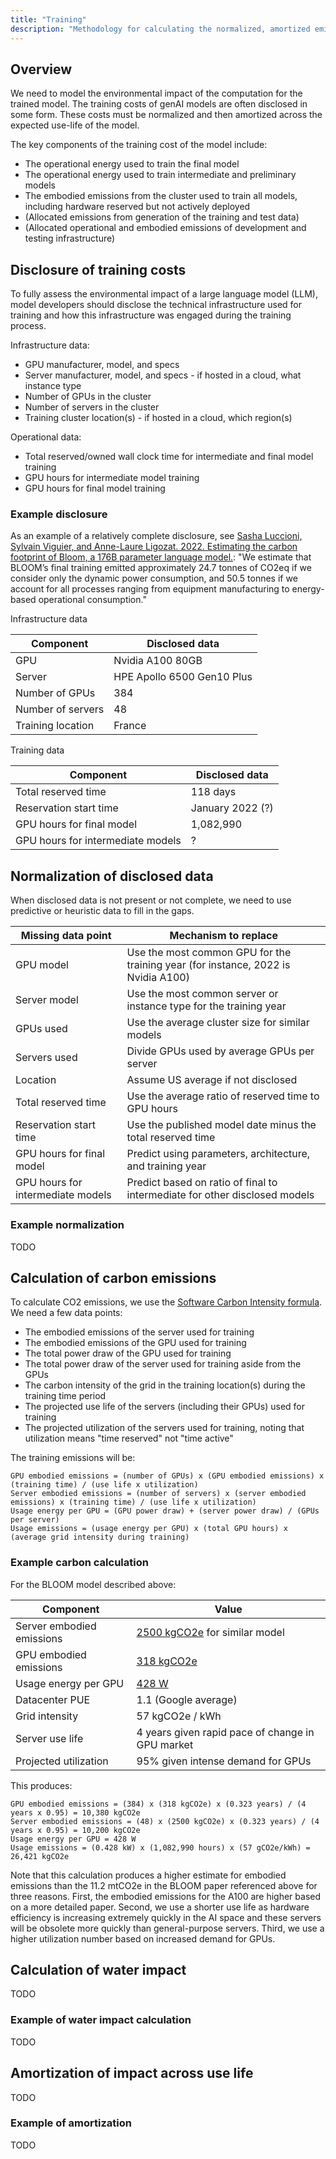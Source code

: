 ```yaml
---
title: "Training"
description: "Methodology for calculating the normalized, amortized emissions from training AI models"
---
```


## Overview

We need to model the environmental impact of the computation for the trained model. The training costs of genAI models are often disclosed in some form. These costs must be normalized and then amortized across the expected use-life of the model.

The key components of the training cost of the model include:
- The operational energy used to train the final model
- The operational energy used to train intermediate and preliminary models
- The embodied emissions from the cluster used to train all models, including hardware reserved but not actively deployed
- (Allocated emissions from generation of the training and test data)
- (Allocated operational and embodied emissions of development and testing infrastructure)

## Disclosure of training costs

To fully assess the environmental impact of a large language model (LLM), model developers should disclose the technical infrastructure used for training and how this infrastructure was engaged during the training process.

Infrastructure data:
- GPU manufacturer, model, and specs
- Server manufacturer, model, and specs - if hosted in a cloud, what instance type
- Number of GPUs in the cluster
- Number of servers in the cluster
- Training cluster location(s) - if hosted in a cloud, which region(s)

Operational data:
- Total reserved/owned wall clock time for intermediate and final model training
- GPU hours for intermediate model training
- GPU hours for final model training

### Example disclosure

As an example of a relatively complete disclosure, see [Sasha Luccioni, Sylvain Viguier, and Anne-Laure Ligozat. 2022. Estimating the carbon footprint of Bloom, a 176B parameter language model.](https://arxiv.org/pdf/2211.02001): "We estimate that BLOOM’s final training emitted approximately 24.7 tonnes of CO2eq if we consider only the dynamic power consumption, and 50.5 tonnes if we account for all processes ranging from equipment manufacturing to energy-based operational consumption."

Infrastructure data

| Component | Disclosed data |
| --------- | -------------- |
| GPU | Nvidia A100 80GB |
| Server | HPE Apollo 6500 Gen10 Plus |
| Number of GPUs | 384 |
| Number of servers | 48 |
| Training location | France |

Training data

| Component | Disclosed data |
| --------- | -------------- |
| Total reserved time | 118 days |
| Reservation start time | January 2022 (?) |
| GPU hours for final model | 1,082,990 |
| GPU hours for intermediate models | ? |

## Normalization of disclosed data

When disclosed data is not present or not complete, we need to use predictive or heuristic data to fill in the gaps.

| Missing data point | Mechanism to replace |
| - | - |
| GPU model | Use the most common GPU for the training year (for instance, 2022 is Nvidia A100) |
| Server model | Use the most common server or instance type for the training year |
| GPUs used | Use the average cluster size for similar models |
| Servers used | Divide GPUs used by average GPUs per server |
| Location | Assume US average if not disclosed | 
| Total reserved time | Use the average ratio of reserved time to GPU hours |
| Reservation start time | Use the published model date minus the total reserved time |
| GPU hours for final model | Predict using parameters, architecture, and training year |
| GPU hours for intermediate models | Predict based on ratio of final to intermediate for other disclosed models |

### Example normalization

TODO

## Calculation of carbon emissions

To calculate CO2 emissions, we use the [Software Carbon Intensity formula](https://localhost:3000/overview#co2-intensity). We need a few data points:

- The embodied emissions of the server used for training
- The embodied emissions of the GPU used for training
- The total power draw of the GPU used for training
- The total power draw of the server used for training aside from the GPUs
- The carbon intensity of the grid in the training location(s) during the training time period
- The projected use life of the servers (including their GPUs) used for training
- The projected utilization of the servers used for training, noting that utilization means "time reserved" not "time active"

The training emissions will be:

```
GPU embodied emissions = (number of GPUs) x (GPU embodied emissions) x (training time) / (use life x utilization)
Server embodied emissions = (number of servers) x (server embodied emissions) x (training time) / (use life x utilization)
Usage energy per GPU = (GPU power draw) + (server power draw) / (GPUs per server)
Usage emissions = (usage energy per GPU) x (total GPU hours) x (average grid intensity during training)
```

### Example carbon calculation

For the BLOOM model described above:

| Component | Value |
| --------- | -------------- |
| Server embodied emissions | [2500 kgCO2e](https://www.hpe.com/psnow/doc/a50005151enw) for similar model |
| GPU embodied emissions | [318 kgCO2e](https://localhost:3000/overview#modeling-azure-nd-a100-v4-series-gpu) |
| Usage energy per GPU | [428 W](https://localhost:3000/overview#modeling-azure-nd-a100-v4-series-gpu) |
| Datacenter PUE | 1.1 (Google average) |
| Grid intensity | 57 kgCO2e / kWh |
| Server use life | 4 years given rapid pace of change in GPU market |
| Projected utilization | 95% given intense demand for GPUs |

This produces:

```
GPU embodied emissions = (384) x (318 kgCO2e) x (0.323 years) / (4 years x 0.95) = 10,380 kgCO2e
Server embodied emissions = (48) x (2500 kgCO2e) x (0.323 years) / (4 years x 0.95) = 10,200 kgCO2e
Usage energy per GPU = 428 W
Usage emissions = (0.428 kW) x (1,082,990 hours) x (57 gCO2e/kWh) = 26,421 kgCO2e
```

Note that this calculation produces a higher estimate for embodied emissions than the 11.2 mtCO2e in the BLOOM paper referenced above for three reasons. First, the embodied emissions for the A100 are higher based on a more detailed paper. Second, we use a shorter use life as hardware efficiency is increasing extremely quickly in the AI space and these servers will be obsolete more quickly than general-purpose servers. Third, we use a higher utilization number based on increased demand for GPUs.

## Calculation of water impact

TODO

### Example of water impact calculation

TODO

## Amortization of impact across use life

TODO

### Example of amortization

TODO
